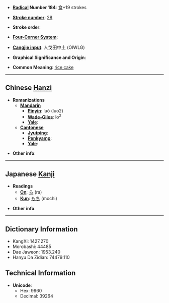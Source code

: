 * '''[[Wiktionary:Chinese radical index| Radical]] Number 184''': [[Wiktionary:Chinese radical index 食|食]]+19 strokes

* '''[[Wiktionary:Chinese total strokes index|Stroke number]]''': [[Wiktionary:Chinese total strokes index 28|28]]

* '''Stroke order''': 

* '''[[Wiktionary:Chinese four corner index|Four-Corner System]]''': 

* '''[[Wiktionary:Chinese Cangjie index|Cangjie input]]''': 人戈田中土 (OIWLG)

* '''Graphical Significance and Origin''': 

* '''Common Meaning''': [[rice cake]]

----

== Chinese [[Hanzi]] ==

* '''Romanizations'''
** '''[[Mandarin]]'''
*** '''[[Pinyin]]''': luó (luo2)
*** '''[[Wade-Giles]]''': lo<sup>2</sup>
*** '''[[Yale]]''': 
** '''[[Cantonese]]'''
*** '''[[Jyutping]]''':
*** '''[[Penkyamp]]''': 
*** '''[[Yale]]''': 

* '''Other info''': 

----

== Japanese [[Kanji]] ==

* '''Readings'''
** '''[[On]]''': [[ら]] (ra)
** '''[[Kun]]''': [[もち]] (mochi)

* '''Other info''':  

----

== Dictionary Information ==

* KangXi: 1427.270
* Morobashi: 44485
* Dae Jaweon: 1953.240
* Hanyu Da Zidian: 74479.110

== Technical Information ==

* '''Unicode''':
** Hex: 9960
** Decimal: 39264